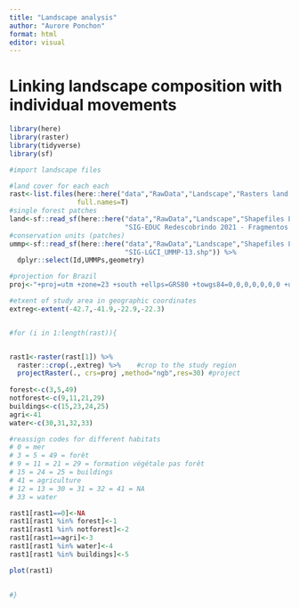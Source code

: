 ```yaml
---
title: "Landscape analysis"
author: "Aurore Ponchon"
format: html
editor: visual
---
```


# Linking landscape composition with individual movements

```r

library(here)
library(raster)
library(tidyverse)
library(sf)

#import landscape files

#land cover for each each
rast<-list.files(here::here("data","RawData","Landscape","Rasters land cover"),
                 full.names=T)
#single forest patches
land<-sf::read_sf(here::here("data","RawData","Landscape","Shapefiles Landscape AMLD", 
                             "SIG-EDUC Redescobrindo 2021 - Fragmentos de Vegetação.shp"))
#conservation units (patches)
ummp<-sf::read_sf(here::here("data","RawData","Landscape","Shapefiles Landscape AMLD",
                             "SIG-LGCI_UMMP-13.shp")) %>% 
  dplyr::select(Id,UMMPs,geometry)

#projection for Brazil
proj<-"+proj=utm +zone=23 +south +ellps=GRS80 +towgs84=0,0,0,0,0,0,0 +units=m +no_defs +type=crs"

#etxent of study area in geographic coordinates
extreg<-extent(-42.7,-41.9,-22.9,-22.3)


#for (i in 1:length(rast)){


rast1<-raster(rast[1]) %>% 
  raster::crop(.,extreg) %>%    #crop to the study region
  projectRaster(., crs=proj ,method="ngb",res=30) #project
  
forest<-c(3,5,49)
notforest<-c(9,11,21,29)
buildings<-c(15,23,24,25)
agri<-41
water<-c(30,31,32,33)

#reassign codes for different habitats
# 0 = mer
# 3 = 5 = 49 = forêt
# 9 = 11 = 21 = 29 = formation végétale pas forêt
# 15 = 24 = 25 = buildings
# 41 = agriculture 
# 12 = 13 = 30 = 31 = 32 = 41 = NA
# 33 = water

rast1[rast1==0]<-NA
rast1[rast1 %in% forest]<-1
rast1[rast1 %in% notforest]<-2
rast1[rast1==agri]<-3
rast1[rast1 %in% water]<-4
rast1[rast1 %in% buildings]<-5

plot(rast1)

  
#}


```

